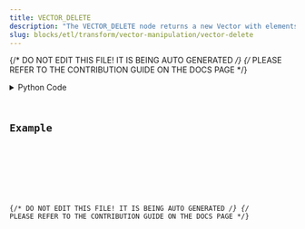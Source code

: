 ```yaml
---
title: VECTOR_DELETE
description: "The VECTOR_DELETE node returns a new Vector with elements deleted from requested indices"
slug: blocks/etl/transform/vector-manipulation/vector-delete
---
```


{/* DO NOT EDIT THIS FILE! IT IS BEING AUTO GENERATED */}
{/* PLEASE REFER TO THE CONTRIBUTION GUIDE ON THE DOCS PAGE */}


<PythonDocsDisplay docstring={docstring} />
<details>
<summary>Python Code</summary>



<Code code={pythonCode} lang="py" wrap theme="dracula" />

[Find this Flojoy Block on GitHub](https://github.com/flojoy-ai/blocks/blob/main/blocks/ETL/TRANSFORM/VECTOR_MANIPULATION/VECTOR_DELETE/VECTOR_DELETE.py)

</details>

## Example


<GetHelpWidget />


<AppDisplay app={app} blockName="VECTOR_DELETE" client:visible />


<Example />

{/* DO NOT EDIT THIS FILE! IT IS BEING AUTO GENERATED */}
{/* PLEASE REFER TO THE CONTRIBUTION GUIDE ON THE DOCS PAGE */}
